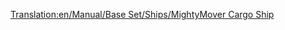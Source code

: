 [[Translation:en/Manual/Base Set/Ships/MightyMover Cargo Ship]]
{{fr/Manual/Base Set/Ships/Bateau|Nom=Cargo MightyMover
|Image=[[File:en/Manual/Base Set/Ships/Toylandcargoship.png|MightyMover Cargo Ship]]
|Coût=24 375£ (48 750$)
|Vitesse=24 km/h (15 mph)
|Entretien=2 460£ (4 920$)
|Conception=1946
|Vie=30
|Capacité=160 sacs de bonbons
|Description=Transformable pour tout sauf les passagers.
|Réalité=Fictif.
}}